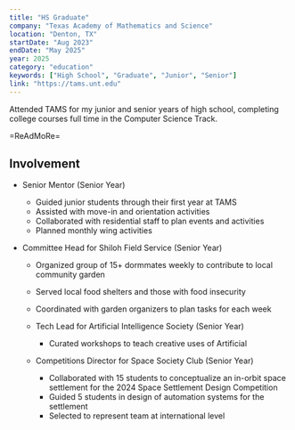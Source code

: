 ```yaml
---
title: "HS Graduate"
company: "Texas Academy of Mathematics and Science"
location: "Denton, TX"
startDate: "Aug 2023"
endDate: "May 2025"
year: 2025
category: "education"
keywords: ["High School", "Graduate", "Junior", "Senior"]
link: "https://tams.unt.edu"
---
```


Attended TAMS for my junior and senior years of high school, completing college courses full time in the Computer Science Track.

=ReAdMoRe=

## Involvement
- Senior Mentor (Senior Year)
  - Guided junior students through their first year at TAMS
  - Assisted with move-in and orientation activities
  - Collaborated with residential staff to plan events and activities
  - Planned monthly wing activities

- Committee Head for Shiloh Field Service (Senior Year)
  - Organized group of 15+ dormmates weekly to contribute to local community garden
  - Served local food shelters and those with food insecurity
  - Coordinated with garden organizers to plan tasks for each week

  - Tech Lead for Artificial Intelligence Society (Senior Year)
    - Curated workshops to teach creative uses of Artificial

  - Competitions Director for Space Society Club (Senior Year)
    - Collaborated with 15 students to conceptualize an in-orbit space settlement for the 2024 Space Settlement Design Competition
    - Guided 5 students in design of automation systems for the settlement
    - Selected to represent team at international level
